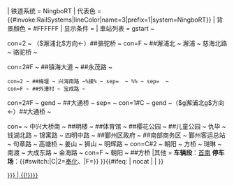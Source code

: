 {{鐵道路線|lua=1
| 模板名稱 = 宁波轨道交通3号线
| 名稱 = [[宁波轨道交通3号线]]{{#switch:{{{2|C}}}|C|1=|2=（二期规划）|#default=（规划）}}
| 铁道系统 = NingboRT
| 代表色 = {{#invoke:RailSystems|lineColor|name=3|prefix=1|system=NingboRT}}
| 背景顏色 = #FFFFFF
| 显示条件 = {{{2|C}}}
| 車站列表 = gstart ~ 

<!-- 北延伸 -->
con=2 ~ （$澥浦北$方向←）##骆驼桥 ~ 
con=F ~ {{NingboRT Sign|慈|blink}}##澥浦北 ~ 澥浦 ~ 慈海北路 ~ 骆驼桥 ~

<!-- 二期及机场远期 -->
con=2#F ~ {{NingboRT Sign|7|blink}}##镇海大道 ~ {{NingboRT Sign|10|blink}}##永茂路 ~ 
 con=2 ~ {{NingboRT Sign|10|blink}}##梅堰 ~ 兴海南路 ~%接{{NingboRT Sign|5|gray}}% ~ sep=&nbsp; ~ %{{color|#cdcdcd|← 南北分段运营 →}}% ~ sep=&nbsp; ~ 
 con=F ~ {{NingboRT Sign|5|blink}}##外漕村 ~ 宝成路 ~ 

con=2#F ~ gend ~ {{NingboRT Sign|2|blink}}##大通桥 ~ sep= ~ 
con=1#C ~ gend ~（$g澥浦北g$方向←）{{NingboRT Sign|2|blink}}##大通桥 ~ 

con= ~ 中兴大桥南 ~ {{NingboRT Sign|6|blink}}##明楼 ~ {{NingboRT Sign|7|blink}}##体育馆 ~ {{NingboRT Sign|1|blink}}##樱花公园 ~ {{NingboRT Sign|4|blink}}##儿童公园 ~ 仇毕 ~ 钱湖北路 ~ 锦寓路 ~ 四明中路 ~ {{NingboRT Sign|5|blink}}##鄞州区政府 ~ {{NingboRT Sign|8|blink}}##南部商务区 ~ 鄞州客运总站 ~ 句章路 ~ 高塘桥 ~ 姜山 ~ 狮山 ~ 明辉路 ~ con=C#2 ~ 朝阳 ~ 方桥 ~ 琎琳 ~ 南渡 ~ 大成东路 ~ 金海路 ~ con=F ~ 朝阳 ~ {{NingboRT Sign/block|S3|S3奉化线|text}}##方桥
|其他 = '''车辆段'''：[[首南车辆段|首南]] '''停车场'''：{{#switch:{{{2|C}}}|C|2=[[奉化停车场|奉化]]、[[朝阳停车场|{{color|gray|朝阳}}]]|F=[[朝阳停车场|{{color|gray|朝阳}}]]}}
}}<includeonly>{{#ifeq: {{{1}}} | nocat | <!--空--> | [[Category:宁波轨道交通3号线车站{{#if: {{{1|}}} | {{!}}{{{1|}}}}}]] }}</includeonly><noinclude>{{Documentation}}</noinclude>